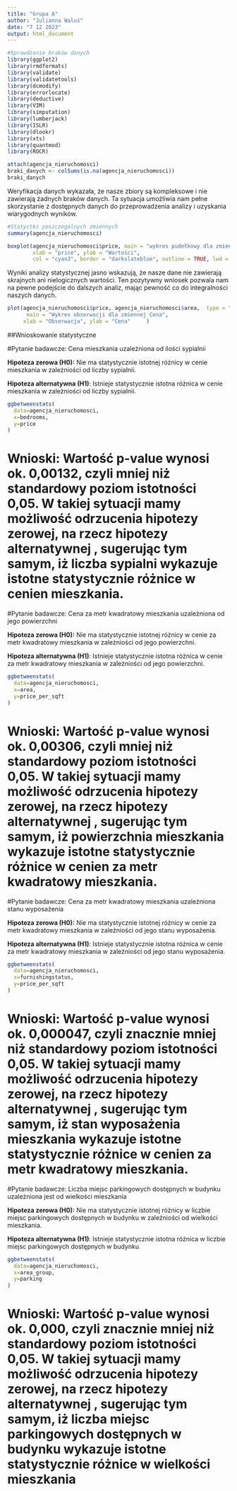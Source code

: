 ```yaml
---
title: "Grupa A"
author: "Julianna Waluś"
date: "7 12 2023"
output: html_document
---
```


```r
#Sprawdzanie braków danych
library(ggplot2)
library(rmdformats)
library(validate)
library(validatetools)
library(dcmodify)
library(errorlocate)
library(deductive)
library(VIM)
library(simputation)
library(lumberjack)
library(ISLR) 
library(dlookr)
library(xts)
library(quantmod)
library(ROCR)
```

```r
attach(agencja_nieruchomosci)
braki_danych <- colSums(is.na(agencja_nieruchomosci))
braki_danych
```
Weryfikacja danych wykazała, że nasze zbiory są kompleksowe i nie zawierają żadnych braków danych. Ta sytuacja umożliwia nam pełne skorzystanie z dostępnych danych do przeprowadzenia analizy i uzyskania wiarygodnych wyników.


```r
#Statystki poszczególnych zmiennych
summary(agencja_nieruchomosci)

```


```r

boxplot(agencja_nieruchomosci$price, main = "wykres pudełkowy dla zmiennej price", 
        xlab = "price", ylab = "Wartości", 
        col = "cyan3", border = "darkslateblue", outline = TRUE, lwd = 1.2)

```
Wyniki analizy statystycznej jasno wskazują, że nasze dane nie zawierają skrajnych ani nielogicznych wartości. Ten pozytywny wniosek pozwala nam na pewne podejście do dalszych analiz, mając pewność co do integralności naszych danych.

```r
plot(agencja_nieruchomosci$price, agencja_nieruchomosci$area,  type = "o", col = "cyan3",
      main = "Wykres obserwacji dla zmiennej Cena",
     xlab = "Obserwacja", ylab = "Cena"     )

```


##Wnioskowanie statystyczne

#Pytanie badawcze: Cena mieszkania uzależniona od ilości sypialnii

**Hipoteza zerowa (H0):** Nie ma statystycznie istotnej różnicy w cenie mieszkania w zależniości od liczby sypialnii.

**Hipoteza alternatywna (H1)**: Istnieje statystycznie istotna różnica w cenie mieszkania w zależniości od liczby sypialnii.


```r
ggbetweenstats(
  data=agencja_nieruchomosci,
  x=bedrooms,
  y=price
)
```
# Wnioski: Wartość p-value wynosi ok. 0,00132, czyli mniej niż standardowy poziom istotności 0,05. W takiej sytuacji mamy możliwość odrzucenia hipotezy zerowej, na rzecz hipotezy alternatywnej , sugerując tym samym, iż liczba sypialni wykazuje istotne statystycznie różnice w cenien mieszkania.


#Pytanie badawcze: Cena za metr kwadratowy mieszkania uzależniona od jego powierzchni

**Hipoteza zerowa (H0):** Nie ma statystycznie istotnej różnicy w cenie za metr kwadratowy mieszkania w zależniości od jego powierzchni.

**Hipoteza alternatywna (H1)**: Istnieje statystycznie istotna różnica w cenie za metr kwadratowy mieszkania w zależniości od jego powierzchni.

```r
ggbetweenstats(
  data=agencja_nieruchomosci,
  x=area,
  y=price_per_sqft
)
```
# Wnioski: Wartość p-value wynosi ok. 0,00306, czyli mniej niż standardowy poziom istotności 0,05. W takiej sytuacji mamy możliwość odrzucenia hipotezy zerowej, na rzecz hipotezy alternatywnej , sugerując tym samym, iż powierzchnia mieszkania wykazuje istotne statystycznie różnice w cenien za metr kwadratowy mieszkania.


#Pytanie badawcze: Cena za metr kwadratowy mieszkania uzależniona stanu wyposażenia

**Hipoteza zerowa (H0):** Nie ma statystycznie istotnej różnicy w cenie za metr kwadratowy mieszkania w zależniości od jego stanu wyposażenia.

**Hipoteza alternatywna (H1)**: Istnieje statystycznie istotna różnica w cenie za metr kwadratowy mieszkania w zależniości od jego stanu wyposażenia.

```r
ggbetweenstats(
  data=agencja_nieruchomosci,
  x=furnishingstatus,
  y=price_per_sqft
)
```

# Wnioski: Wartość p-value wynosi ok. 0,000047, czyli znacznie mniej niż standardowy poziom istotności 0,05. W takiej sytuacji mamy możliwość odrzucenia hipotezy zerowej, na rzecz hipotezy alternatywnej , sugerując tym samym, iż stan wyposażenia mieszkania wykazuje istotne statystycznie różnice w cenien za metr kwadratowy mieszkania.


#Pytanie badawcze: Liczba miejsc parkingowych dostępnych w budynku uzależniona jest od wielkości mieszkania

**Hipoteza zerowa (H0):** Nie ma statystycznie istotnej różnicy w liczbie miejsc parkingowych dostępnych w budynku w zależniości od wielkości mieszkania.

**Hipoteza alternatywna (H1)**: Istnieje statystycznie istotna różnica w liczbie miejsc parkingowych dostępnych w budynku

```r
ggbetweenstats(
  data=agencja_nieruchomosci,
  x=area_group,
  y=parking
)
```

# Wnioski: Wartość p-value wynosi ok. 0,000, czyli znacznie mniej niż standardowy poziom istotności 0,05. W takiej sytuacji mamy możliwość odrzucenia hipotezy zerowej, na rzecz hipotezy alternatywnej , sugerując tym samym, iż liczba miejsc parkingowych dostępnych w budynku wykazuje istotne statystycznie różnice w wielkości mieszkania









